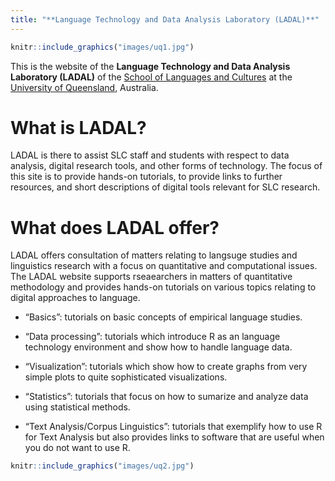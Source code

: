 ```yaml
---
title: "**Language Technology and Data Analysis Laboratory (LADAL)**"
---
```




```r
knitr::include_graphics("images/uq1.jpg")
```


This is the website of the **Language Technology and Data Analysis Laboratory (LADAL)** of the [School of Languages and Cultures](https://languages-cultures.uq.edu.au/) at the [University of Queensland](https://www.uq.edu.au/), Australia.


#  What is LADAL? 

LADAL is there to assist SLC staff and students with respect to data analysis, digital research tools, and other forms of technology. The focus of this site is to provide hands-on tutorials, to provide links to further resources, and short descriptions of digital tools relevant for SLC research.

# What does LADAL offer?

LADAL offers consultation of matters relating to langsuge studies and linguistics research with a focus on quantitative and computational issues. The LADAL website supports rseaearchers in matters of quantitative methodology and provides hands-on tutorials on various topics relating to digital approaches to language. 

* "Basics": tutorials on basic concepts of empirical language studies.

* "Data processing": tutorials which introduce R as an language technology environment and show how to handle language data.

*  "Visualization": tutorials which show how to create graphs from very simple plots to quite sophisticated visualizations.

*  "Statistics": tutorials that focus on how to sumarize and analyze data using statistical methods.

*  "Text Analysis/Corpus Linguistics": tutorials that exemplify how to use R for Text Analysis but also provides links to software that are useful when you do not want to use R.

```r
knitr::include_graphics("images/uq2.jpg")
```

